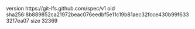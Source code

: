 version https://git-lfs.github.com/spec/v1
oid sha256:8b889852ca21972beac076eedbf5e11c19b81aec32fcce430b99f6333217ea07
size 32369
